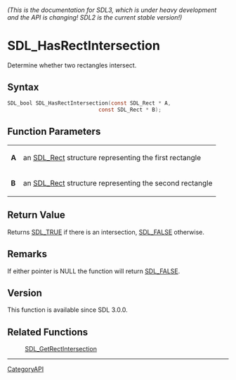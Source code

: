 ====== (This is the documentation for SDL3, which is under heavy development and the API is changing! SDL2 is the current stable version!) ======
= SDL_HasRectIntersection =

Determine whether two rectangles intersect.

== Syntax ==

<syntaxhighlight lang='c'>
SDL_bool SDL_HasRectIntersection(const SDL_Rect * A,
                             const SDL_Rect * B);
</syntaxhighlight>

== Function Parameters ==

{|
|'''A'''
|an [[SDL_Rect]] structure representing the first rectangle
|-
|'''B'''
|an [[SDL_Rect]] structure representing the second rectangle
|}

== Return Value ==

Returns [[SDL_TRUE]] if there is an intersection, [[SDL_FALSE]] otherwise.

== Remarks ==

If either pointer is NULL the function will return [[SDL_FALSE]].

== Version ==

This function is available since SDL 3.0.0.

== Related Functions ==

:[[SDL_GetRectIntersection]]

----
[[CategoryAPI]]


